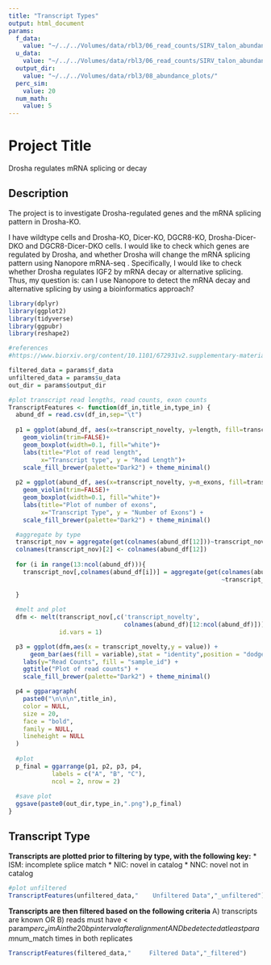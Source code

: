 ```yaml
---
title: "Transcript Types"
output: html_document
params:
  f_data: 
    value: "~/../../Volumes/data/rbl3/06_read_counts/SIRV_talon_abundance_filtered.tsv"
  u_data: 
    value: "~/../../Volumes/data/rbl3/06_read_counts/SIRV_talon_abundance.tsv"
  output_dir:
    value: "~/../../Volumes/data/rbl3/08_abundance_plots/"
  perc_sim:
    value: 20
  num_math:
    value: 5
---
```


# Project Title
Drosha regulates mRNA splicing or decay

## Description
The project is to investigate Drosha-regulated genes and the mRNA splicing pattern in Drosha-KO.

I have wildtype cells and Drosha-KO, Dicer-KO, DGCR8-KO, Drosha-Dicer-DKO and DGCR8-Dicer-DKO cells. I would like to check which genes are regulated by Drosha, and whether Drosha will change the mRNA splicing pattern using Nanopore mRNA-seq .
Specifically, I would like to check whether Drosha regulates IGF2 by mRNA decay or alternative splicing. Thus, my question is: can I use Nanopore to detect the mRNA decay and alternative splicing by using a bioinformatics approach?

```r
library(dplyr)
library(ggplot2)
library(tidyverse)
library(ggpubr)
library(reshape2)

#references
#https://www.biorxiv.org/content/10.1101/672931v2.supplementary-material
```

```r
filtered_data = params$f_data
unfiltered_data = params$u_data
out_dir = params$output_dir
```

```r
#plot transcript read lengths, read counts, exon counts
TranscriptFeatures <- function(df_in,title_in,type_in) {
  abund_df = read.csv(df_in,sep="\t")
  
  p1 = ggplot(abund_df, aes(x=transcript_novelty, y=length, fill=transcript_novelty)) + 
    geom_violin(trim=FALSE)+
    geom_boxplot(width=0.1, fill="white")+
    labs(title="Plot of read length",
         x="Transcript type", y = "Read Length")+
    scale_fill_brewer(palette="Dark2") + theme_minimal()
  
  p2 = ggplot(abund_df, aes(x=transcript_novelty, y=n_exons, fill=transcript_novelty)) + 
    geom_violin(trim=FALSE)+
    geom_boxplot(width=0.1, fill="white")+
    labs(title="Plot of number of exons",
         x="Transcript Type", y = "Number of Exons") +
    scale_fill_brewer(palette="Dark2") + theme_minimal()

  #aggregate by type
  transcript_nov = aggregate(get(colnames(abund_df[12]))~transcript_novelty,abund_df,sum)
  colnames(transcript_nov)[2] <- colnames(abund_df[12])
  
  for (i in range(13:ncol(abund_df))){
    transcript_nov[,colnames(abund_df[i])] = aggregate(get(colnames(abund_df[i]))
                                                           ~transcript_novelty,abund_df,sum)[2]
    
  }                      
  
  #melt and plot
  dfm <- melt(transcript_nov[,c('transcript_novelty',
                                colnames(abund_df)[12:ncol(abund_df)])],
              id.vars = 1)

  p3 = ggplot(dfm,aes(x = transcript_novelty,y = value)) + 
      geom_bar(aes(fill = variable),stat = "identity",position = "dodge") + 
    labs(y="Read Counts", fill = "sample_id") + 
    ggtitle("Plot of read counts") +
    scale_fill_brewer(palette="Dark2") + theme_minimal()

  p4 = ggparagraph(
    paste0("\n\n\n",title_in),
    color = NULL,
    size = 20,
    face = "bold",
    family = NULL,
    lineheight = NULL
  )
  
  #plot
  p_final = ggarrange(p1, p2, p3, p4,
            labels = c("A", "B", "C"),
            ncol = 2, nrow = 2)
  
  #save plot
  ggsave(paste0(out_dir,type_in,".png"),p_final)
} 
```

## Transcript Type
**Transcripts are plotted prior to filtering by type, with the following key:**
* ISM: incomplete splice match
* NIC: novel in catalog
* NNC: novel not in catalog
```r
#plot unfiltered
TranscriptFeatures(unfiltered_data,"    Unfiltered Data","_unfiltered")
```

**Transcripts are then filtered based on the following criteria**
A) transcripts are known OR
B) reads must have < param$perc_sim A in the 20bp interval after alignment AND 
be detected at least param$num_match times in both replicates
```r
TranscriptFeatures(filtered_data,"     Filtered Data","_filtered")
```
